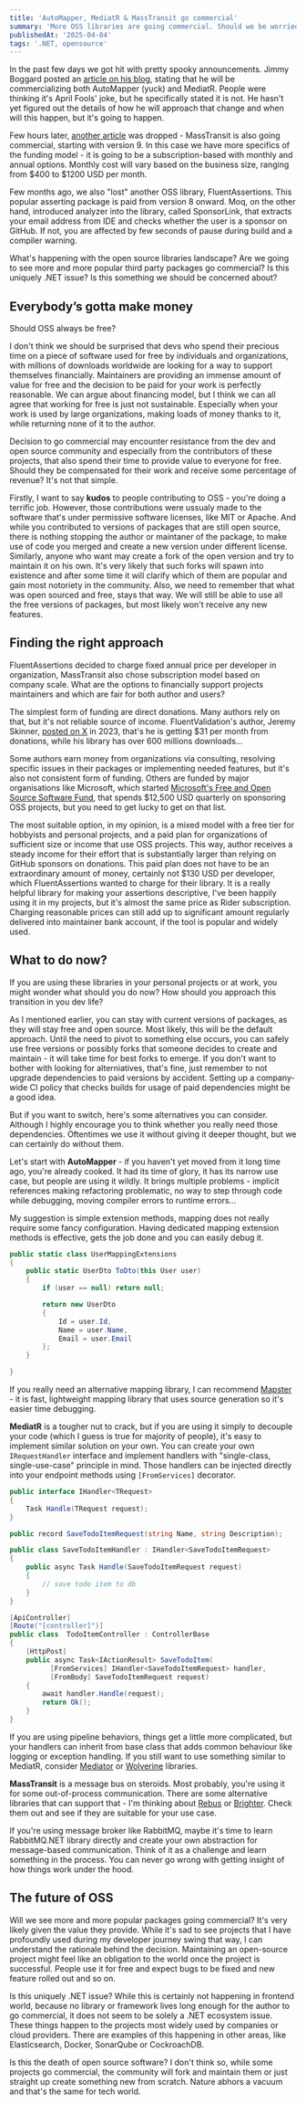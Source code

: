 ```yaml
---
title: 'AutoMapper, MediatR & MassTransit go commercial' 
summary: 'More OSS libraries are going commercial. Should we be worried?'
publishedAt: '2025-04-04'
tags: '.NET, opensource'
---
```


In the past few days we got hit with pretty spooky announcements. Jimmy Boggard posted an [article on his blog](https://www.jimmybogard.com/automapper-and-mediatr-going-commercial/), stating that he will be commercializing both AutoMapper (yuck) and MediatR. People were thinking it's April Fools' joke, but he specifically stated it is not. He hasn't yet figured out the details of how he will approach that change and when will this happen, but it's going to happen.

Few hours later, [another article](https://masstransit.io/introduction/v9-announcement) was dropped - MassTransit is also going commercial, starting with version 9. In this case we have more specifics of the funding model - it is going to be a subscription-based with monthly and annual options. Monthly cost will vary based on the business size, ranging from $400 to $1200 USD per month.

Few months ago, we also "lost" another OSS library, FluentAssertions. This popular asserting package is paid from version 8 onward. Moq, on the other hand, introduced analyzer into the library, called SponsorLink, that extracts your email address from IDE and checks whether the user is a sponsor on GitHub. If not, you are affected by few seconds of pause during build and a compiler warning.

What's happening with the open source libraries landscape? Are we going to see more and more popular third party packages go commercial? Is this uniquely .NET issue? Is this something we should be concerned about?

## Everybody’s gotta make money

Should OSS always be free?

I don't think we should be surprised that devs who spend their precious time on a piece of software used for free by individuals and organizations, with millions of downloads worldwide are looking for a way to support themselves financially. Maintainers are providing an immense amount of value for free and the decision to be paid for your work is perfectly reasonable. We can argue about financing model, but I think we can all agree that working for free is just not sustainable. Especially when your work is used by large organizations, making loads of money thanks to it, while returning none of it to the author.

Decision to go commercial may encounter resistance from the dev and open source community and especially from the contributors of these projects, that also spend their time to provide value to everyone for free. Should they be compensated for their work and receive some percentage of revenue? It's not that simple.

Firstly, I want to say **kudos** to people contributing to OSS - you're doing a terrific job. However, those contributions were ussualy made to the software that's under permissive software licenses, like MIT or Apache. And while you contributed to versions of packages that are still open source, there is nothing stopping the author or maintaner of the package, to make use of code you merged and create a new version under different license. Similarly, anyone who want may create a fork of the open version and try to maintain it on his own. It's very likely that such forks will spawn into existence and after some time it will clarify which of them are popular and gain most notoriety in the community. Also, we need to remember that what was open sourced and free, stays that way. We will still be able to use all the free versions of packages, but most likely won't receive any new features.

## Finding the right approach

FluentAssertions decided to charge fixed annual price per developer in organization, MassTransit also chose subscription model based on company scale. What are the options to financially support projects maintainers and which are fair for both author and users?

The simplest form of funding are direct donations. Many authors rely on that, but it's not reliable source of income. FluentValidation's author, Jeremy Skinner, [posted on X](https://x.com/JeremySkinner/status/1689999220768452608) in 2023, that's he is getting $31 per month from donations, while his library has over 600 millions downloads...

Some authors earn money from organizations via consulting, resolving specific issues in their packages or implementing needed features, but it's also not consistent form of funding. Others are funded by major organisations like Microsoft, which started [Microsoft's Free and Open Source Software Fund](https://github.com/microsoft/foss-fund), that spends $12,500 USD quarterly on sponsoring OSS projects, but you need to get lucky to get on that list.

The most suitable option, in my opinion, is a mixed model with a free tier for hobbyists and personal projects, and a paid plan for organizations of sufficient size or income that use OSS projects. This way, author receives a steady income for their effort that is substantially larger than relying on GitHub sponsors on donations. This paid plan does not have to be an extraordinary amount of money, certainly not $130 USD per developer, which FluentAssertions wanted to charge for their library. It is a really helpful library for making your assertions descriptive, I've been happily using it in my projects, but it's almost the same price as Rider subscription. Charging reasonable prices can still add up to significant amount regularly delivered into maintainer bank account, if the tool is popular and widely used.

## What to do now?

If you are using these libraries in your personal projects or at work, you might wonder what should you do now? How should you approach this transition in you dev life?

As I mentioned earlier, you can stay with current versions of packages, as they will stay free and open source. Most likely, this will be the default approach. Until the need to pivot to something else occurs, you can safely use free versions or possibly forks that someone decides to create and maintain - it will take time for best forks to emerge. If you don't want to bother with looking for alterniatives, that's fine, just remember to not upgrade dependencies to paid versions by accident. Setting up a company-wide CI policy that checks builds for usage of paid dependencies might be a good idea.

But if you want to switch, here's some alternatives you can consider. Although I highly encourage you to think whether you really need those dependencies. Oftentimes we use it without giving it deeper thought, but we can certainly do without them.

Let's start with **AutoMapper** - if you haven't yet moved from it long time ago, you're already cooked. It had its time of glory, it has its narrow use case, but people are using it wildly. It brings multiple problems - implicit references making refactoring problematic, no way to step through code while debugging, moving compiler errors to runtime errors...

My suggestion is simple extension methods, mapping does not really require some fancy configuration. Having dedicated mapping extension methods is effective, gets the job done and you can easily debug it.

```csharp
public static class UserMappingExtensions
{
    public static UserDto ToDto(this User user)
    {
        if (user == null) return null;

        return new UserDto
        {
            Id = user.Id,
            Name = user.Name,
            Email = user.Email
        };
    }

}
```

If you really need an alternative mapping library, I can recommend [Mapster](https://github.com/MapsterMapper/Mapster) - it is fast, lightweight mapping library that uses source generation so it's easier time debugging.

**MediatR** is a tougher nut to crack, but if you are using it simply to decouple your code (which I guess is true for majority of people), it's easy to implement similar solution on your own. You can create your own `IRequestHandler` interface and implement handlers with "single-class, single-use-case" principle in mind. Those handlers can be injected directly into your endpoint methods using `[FromServices]` decorator.

```csharp
public interface IHandler<TRequest>
{
    Task Handle(TRequest request);
}

public record SaveTodoItemRequest(string Name, string Description);

public class SaveTodoItemHandler : IHandler<SaveTodoItemRequest>
{
    public async Task Handle(SaveTodoItemRequest request)
    {
        // save todo item to db
    }
}

[ApiController]
[Route("[controller]")]
public class  TodoItemController : ControllerBase
{
    [HttpPost]
    public async Task<IActionResult> SaveTodoItem(
          [FromServices] IHandler<SaveTodoItemRequest> handler, 
          [FromBody] SaveTodoItemRequest request)
    {
        await handler.Handle(request);
        return Ok();
    }
}
```

If you are using pipeline behaviors, things get a little more complicated, but your handlers can inherit from base class that adds common behaviour like logging or exception handling. If you still want to use something similar to MediatR, consider [Mediator](https://github.com/martinothamar/Mediator) or [Wolverine](https://github.com/JasperFx/wolverine) libraries.

**MassTransit** is a message bus on steroids. Most probably, you're using it for some out-of-process communication. There are some alternative libraries that can support that - I'm thinking about [Rebus](https://github.com/rebus-org/Rebus) or [Brighter](https://github.com/BrighterCommand/Brighter). Check them out and see if they are suitable for your use case.

If you're using message broker like RabbitMQ, maybe it's time to learn RabbitMQ.NET library directly and create your own abstraction for message-based communication. Think of it as a challenge and learn something in the process. You can never go wrong with getting insight of how things work under the hood.

## The future of OSS

Will we see more and more popular packages going commercial? It's very likely given the value they provide. While it's sad to see projects that I have profoundly used during my developer journey swing that way, I can understand the rationale behind the decision. Maintaining an open-source project might feel like an obligation to the world once the project is successful. People use it for free and expect bugs to be fixed and new feature rolled out and so on.

Is this uniquely .NET issue? While this is certainly not happening in frontend world, because no library or framework lives long enough for the author to go commercial, it does not seem to be solely a .NET ecosystem issue. These things happen to the projects most widely used by companies or cloud providers. There are examples of this happening in other areas, like Elasticsearch, Docker, SonarQube or CockroachDB.

Is this the death of open source software? I don't think so, while some projects go commercial, the community will fork and maintain them or just straight up create something new from scratch. Nature abhors a vacuum and that's the same for tech world.